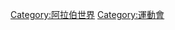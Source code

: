 {{catmore}}
{{Commonscat|Arab Games}}

[[Category:阿拉伯世界|Category:阿拉伯世界]]
[[Category:運動會|Category:運動會]]